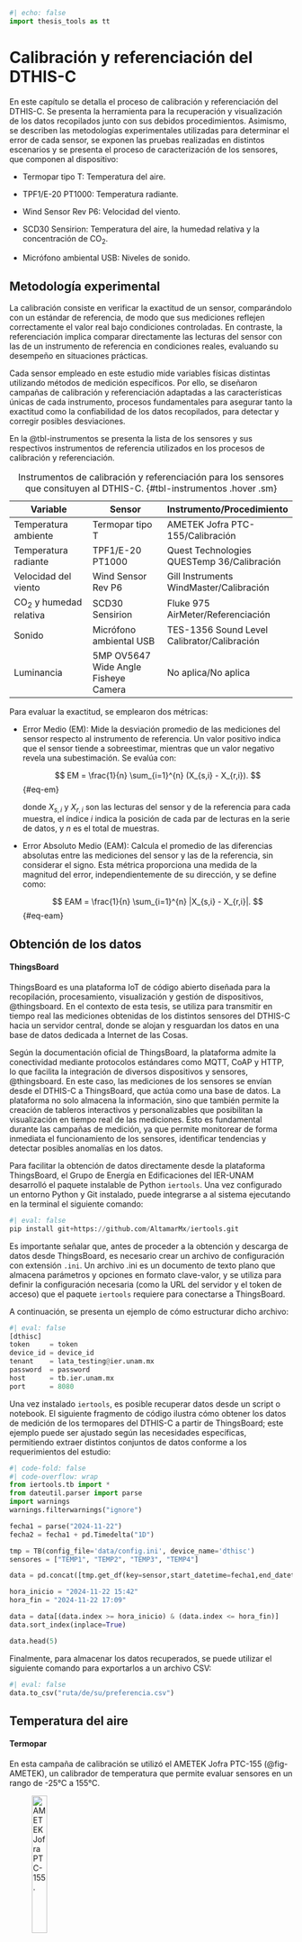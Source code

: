 ```python
#| echo: false
import thesis_tools as tt
```

# Calibración y referenciación del DTHIS-C {#cap-calibracion}

En este capítulo se detalla el proceso de calibración y referenciación del DTHIS-C. Se presenta la herramienta para la recuperación y visualización de los datos recopilados junto con sus debidos procedimientos. Asimismo, se describen las metodologías experimentales utilizadas para determinar el error de cada sensor, se exponen las pruebas realizadas en distintos escenarios y se presenta el proceso de caracterización de los sensores, que componen al dispositivo:

- Termopar tipo T: Temperatura del aire.

- TPF1/E-20 PT1000: Temperatura radiante.

- Wind Sensor Rev P6: Velocidad del viento.

- SCD30 Sensirion: Temperatura del aire, la humedad relativa y la concentración de CO<sub>2</sub>.

- Micrófono ambiental USB: Niveles de sonido.

## Metodología experimental {#sec-metodologia}

La calibración consiste en verificar la exactitud de un sensor, comparándolo con un estándar de referencia, de modo que sus mediciones reflejen correctamente el valor real bajo condiciones controladas. En contraste, la referenciación implica comparar directamente las lecturas del sensor con las de un instrumento de referencia en condiciones reales, evaluando su desempeño en situaciones prácticas.

Cada sensor empleado en este estudio mide variables físicas distintas utilizando métodos de medición específicos. Por ello, se diseñaron campañas de calibración y referenciación adaptadas a las características únicas de cada instrumento, procesos fundamentales para asegurar tanto la exactitud como la confiabilidad de los datos recopilados, para detectar y corregir posibles desviaciones.

En la @tbl-instrumentos se presenta la lista de los sensores y sus respectivos instrumentos de referencia utilizados en los procesos de calibración y referenciación.

| **Variable**                          | **Sensor**                            | **Instrumento/Procedimiento**               |
|---------------------------------------|---------------------------------------|---------------------------------------------|
| Temperatura ambiente                  | Termopar tipo T                       | AMETEK Jofra PTC-155/Calibración            |
| Temperatura radiante                  | TPF1/E-20 PT1000                      | Quest Technologies QUESTemp 36/Calibración  |
| Velocidad del viento                  | Wind Sensor Rev P6                    | Gill Instruments WindMaster/Calibración     |
| CO<sub>2</sub> y humedad relativa     | SCD30 Sensirion                       | Fluke 975 AirMeter/Referenciación           |
| Sonido                                | Micrófono ambiental USB               | TES-1356 Sound Level Calibrator/Calibración |
| Luminancia                            | 5MP OV5647 Wide Angle Fisheye Camera  | No aplica/No aplica                         |
: Instrumentos de calibración y referenciación para los sensores que consituyen al DTHIS-C. {#tbl-instrumentos .hover .sm}

Para evaluar la exactitud, se emplearon dos métricas:

- Error Medio (EM): Mide la desviación promedio de las mediciones del sensor respecto al instrumento de referencia. Un valor positivo indica que el sensor tiende a sobreestimar, mientras que un valor negativo revela una subestimación. Se evalúa con:

    $$
    EM = \frac{1}{n} \sum_{i=1}^{n} (X_{s,i} - X_{r,i}).
    $$ {#eq-em}

    donde $X_{s,i}$ y  $X_{r,i}$ son las lecturas del sensor y de la referencia para cada muestra, el índice $i$ indica la posición de cada par de lecturas en la serie de datos, y $n$ es el total de muestras.

- Error Absoluto Medio (EAM): Calcula el promedio de las diferencias absolutas entre las mediciones del sensor y las de la referencia, sin considerar el signo. Esta métrica proporciona una medida de la magnitud del error, independientemente de su dirección, y se define como:

    $$
    EAM = \frac{1}{n} \sum_{i=1}^{n} |X_{s,i} - X_{r,i}|.
    $$ {#eq-eam}

## Obtención de los datos {#sec-obtencion}

#### ThingsBoard

ThingsBoard es una plataforma IoT de código abierto diseñada para la recopilación, procesamiento, visualización y gestión de dispositivos, @thingsboard. En el contexto de esta tesis, se utiliza para transmitir en tiempo real las mediciones obtenidas de los distintos sensores del DTHIS-C hacia un servidor central, donde se alojan y resguardan los datos en una base de datos dedicada a Internet de las Cosas.

Según la documentación oficial de ThingsBoard, la plataforma admite la conectividad mediante protocolos estándares como MQTT, CoAP y HTTP, lo que facilita la integración de diversos dispositivos y sensores, @thingsboard. En este caso, las mediciones de los sensores se envían desde el DTHIS-C a ThingsBoard, que actúa como una base de datos. La plataforma no solo almacena la información, sino que también permite la creación de tableros interactivos y personalizables que posibilitan la visualización en tiempo real de las mediciones. Esto es fundamental durante las campañas de medición, ya que permite monitorear de forma inmediata el funcionamiento de los sensores, identificar tendencias y detectar posibles anomalías en los datos.

Para facilitar la obtención de datos directamente desde la plataforma ThingsBoard, el Grupo de Energía en Edificaciones del IER-UNAM desarrolló el paquete instalable de Python `iertools`. Una vez configurado un entorno Python y Git instalado, puede integrarse a al sistema ejecutando en la terminal el siguiente comando:

```python
#| eval: false
pip install git+https://github.com/AltamarMx/iertools.git
```

Es importante señalar que, antes de proceder a la obtención y descarga de datos desde ThingsBoard, es necesario crear un archivo de configuración con extensión `.ini`. Un archivo .ini es un documento de texto plano que almacena parámetros y opciones en formato clave-valor, y se utiliza para definir la configuración necesaria (como la URL del servidor y el token de acceso) que el paquete `iertools` requiere para conectarse a ThingsBoard.

A continuación, se presenta un ejemplo de cómo estructurar dicho archivo:
```python
#| eval: false
[dthisc]
token     = token
device_id = device_id
tenant    = lata_testing@ier.unam.mx
password  = password
host      = tb.ier.unam.mx
port      = 8080 
```

Una vez instalado `iertools`, es posible recuperar datos desde un script o notebook. El siguiente fragmento de código ilustra cómo obtener los datos de medición de los termopares del DTHIS-C a partir de ThingsBoard; este ejemplo puede ser ajustado según las necesidades específicas, permitiendo extraer distintos conjuntos de datos conforme a los requerimientos del estudio:
```python
#| code-fold: false
#| code-overflow: wrap
from iertools.tb import *
from dateutil.parser import parse
import warnings
warnings.filterwarnings("ignore")

fecha1 = parse("2024-11-22") 
fecha2 = fecha1 + pd.Timedelta("1D")

tmp = TB(config_file='data/config.ini', device_name='dthisc')
sensores = ["TEMP1", "TEMP2", "TEMP3", "TEMP4"]

data = pd.concat([tmp.get_df(key=sensor,start_datetime=fecha1,end_datetime=fecha2) for sensor in sensores],axis=1)

hora_inicio = "2024-11-22 15:42"
hora_fin = "2024-11-22 17:09"

data = data[(data.index >= hora_inicio) & (data.index <= hora_fin)]
data.sort_index(inplace=True)

data.head(5)
```

Finalmente, para almacenar los datos recuperados, se puede utilizar el siguiente comando para exportarlos a un archivo CSV:
```python
#| eval: false
data.to_csv("ruta/de/su/preferencia.csv")
```

## Temperatura del aire {#sec-taire-b}

#### Termopar

En esta campaña de calibración se utilizó el AMETEK Jofra PTC-155 (@fig-AMETEK), un calibrador de temperatura que permite evaluar sensores en un rango de -25°C a 155°C. 

![AMETEK Jofra PTC-155.](/images/ametek.jpg){.lightbox #fig-AMETEK width="25%"}

El instrumento mencionado se utilizó junto a cuatro termopares tipo T, estableciendo cinco puntos de referencia de temperatura en el intervalo de 10°C a 50°C.

Para cada punto de calibración, se esperó aproximadamente 5 minutos para que el calibrador alcanzara y estabilizara la temperatura deseada. Una vez estabilizada, se registraron los datos durante 10 minutos antes de proceder al siguiente punto. Los resultados obtenidos en esta campaña se pueden observar en la @fig-termopares.

```python
#| echo: false
#| label: fig-termopares
#| fig-cap: "Temperaturas registradas por los termopares durante el proceso de calibración."
tt.scatter_plot('data/temp.parquet',
                columns=['TEMP1', 'TEMP2', 'TEMP3', 'TEMP4'],
                x_label='Tiempo',
                y_label='Temperatura (°C)',
                legend_labels=['Termopar 1', 'Termopar 2', 'Termopar 3', 'Termopar 4'])
```

Para la calibración de los termopares, se utilizó Python junto con la librería `scikit-learn`, una herramienta utilizada para el análisis y modelado de datos. En particular, se aplicó un ajuste por regresión lineal a los datos obtenidos durante la campaña, utilizando los siguientes rangos de tiempo y sus respectivas temperaturas de referencia ($T_{ref}$) (@tbl-temperaturas).

| T<sub>ref</sub> (°C)| Inicio    | Final     |
|---------------------|-----------|-----------|
| 10                  | 15:44:01  | 15:52:31  |
| 20                  | 16:02:06  | 16:11:52  |
| 30                  | 16:20:44  | 16:28:58  |
| 40                  | 16:39:23  | 16:49:57  |
| 50                  | 16:58:24  | 17:08:25  |
:Temperaturas de referencia y rangos de tiempo. {#tbl-temperaturas .hover .sm}

El ajuste por regresión lineal es una técnica estadística utilizada para modelar la relación entre una variable dependiente y una o más variables independientes. En este caso, la variable dependiente es la temperatura de referencia ($T_{ref}$), mientras que las variables independientes corresponden a las lecturas obtenidas por cada termopar. El modelo lineal se expresa de la forma:

$$
T_{ref} = m \times T_{sensor} + b
$${#eq-lineal}

donde $m$ es la pendiente y $b$ es la ordenada al origen. La regresión lineal permite minimizar el error entre las mediciones del sensor y los valores de referencia, obteniendo las siguientes ecuaciones de calibración:

$$
\begin{align}
T_{ref} &= 1.0450 \times Termopar 1 - 2.4327 \\
T_{ref} &= 1.0602 \times Termopar 2 - 2.8632 \\
T_{ref} &= 1.0814 \times Termopar 3 - 4.4316 \\
T_{ref} &= 1.0554 \times Termopar 4 - 3.9348
\end{align}
$${#eq-cal-termopares}

Al aplicar estas ecuaciones a los datos obtenidos en la campaña, se obtienen los valores calibrados de temperatura para cada termopar. Los ajustes lineales pueden observarse en la @fig-ctermopares.

```python
#| echo: false
#| label: fig-ctermopares
#| fig-cap: "Resultados de las mediciones de temperatura después de aplicar la regresión lineal."
time_intervals = [('15:44:01', '15:52:31', 10.),
                  ('16:02:06', '16:11:52', 20.),
                  ('16:20:44', '16:28:58', 30.),
                  ('16:39:23', '16:49:57', 40.),
                  ('16:58:24', '17:08:25', 50.)]

columns = ['TEMP1', 'TEMP2', 'TEMP3', 'TEMP4']

titles = ['Termopar 1', 'Termopar 2', 'Termopar 3', 'Termopar 4']

tt.linear_reg_subplots('data/temp.parquet', columns, time_intervals, titles)
```

En la @tbl-error-taire se observa que, antes de la calibración, los cuatro termopares presentaban EM positivos significativos, con valores que oscilaban entre 0.95°C y 2.11°C. Esto indica un sesgo sistemático consistente que tendía a sobrestimar la temperatura respecto a los valores de referencia. Tras aplicar la calibración, los EM se reducen drásticamente hasta valores cercanos a cero, entre -0.00°C y 0.00°C, lo que evidencia la eliminación del sesgo sistemático. Asimismo, el EAM disminuye considerablemente en todos los casos, pasando de un rango de 0.99°C a 2.11°C a un nuevo rango de 0.08°C a 0.10°C. Esta reducción refleja una mejora en la exactitud de las mediciones.

| Termopar   | EM (antes) [°C] | EM (después) [°C] | EAM (antes) [°C] | EAM (después) [°C] |
|------------|-----------------|-------------------|------------------|--------------------|
| Termopar 1 | 1.00            | −0.00             | 1.00             | 0.08               |
| Termopar 2 | 0.95            | 0.00              | 0.99             | 0.08               |
| Termopar 3 | 1.77            | −0.00             | 1.77             | 0.10               |
| Termopar 4 | 2.11            | 0.00              | 2.11             | 0.08               |
: EM y EAM de cada termopar antes y después de la calibración. {#tbl-error-taire .hover .sm}

#### SCD30

Para la campaña de referenciación del SCD30, el instrumento utilizado fue el Fluke 975 AirMeter (@fig-fluke), este es un instrumento portátil de diagnóstico de la calidad del aire interior. Este dispositivo mide simultáneamente temperatura, humedad relativa, dióxido de carbono (CO<sub>2</sub>) y monóxido de carbono (CO).

![Fluke 975 AirMeter.](/images/fluke.png){.lightbox #fig-fluke width="15%"}

La campaña consistió en realizar mediciones simultáneas del Fluke 975 AirMeter y del SCD30 durante un período total de 7 horas y 45 minutos, registrando una muestra cada minuto. Para minimizar posibles interferencias, ambos dispositivos se ubicaron lo más próximos posible y se instalaron en una zona aislada del espacio interior donde se llevo a cabo la prueba, de modo que la presencia humana no afectara los resultados. Los datos obtenidos se muestran en la @fig-scd30-t.

```python
#| echo: false
#| label: fig-scd30-t
#| fig-cap: "Comparación de las mediciones de temperatura del Fluke y el SCD30 durante su campaña de referenciación."
tt.scatter_plot('data/scd30.parquet',
                columns=['T', 'T_F'],
                traces_colors=['#EF553B', '#FFA15A'],
                x_label='Tiempo',
                y_label='Temperatura (°C)',
                legend_labels=['SCD30', 'Fluke'])
```

Para esta campaña de referenciación, se compararon directamente los datos de medición obtenidos por el SCD30 y el Fluke 975 AirMeter, dado que el SCD30 se adquiere ya calibrado. Se realizó el cálculo de errores, en particular el EM y el EAM, para evaluar la discrepancia entre las mediciones de ambos instrumentos.

La @tbl-scd30-t presenta los resultados de temperatura del aire obtenidos para cada instrumento:

| Variable     | EM [°C] | EAM [°C] |
|--------------|---------|----------|
| Temperatura  | 0.89    | 0.89     |
: EM y EAM para la temperatura del SCD30 con respecto al Fluke. {#tbl-scd30-t .hover .sm}

La tabla presenta el EM y el EAM en la medición de temperatura del sensor SCD30 en comparación con el Fluke. Se observa que el SCD30 tiende a sobreestimar la temperatura en un promedio de 0.89°C. La similitud entre el EM y el EAM significa que las desviaciones no presentan grandes variaciones y se distribuyen de manera uniforme..

La correlación entre las mediciones de ambos instrumentos se visualiza en la @fig-cscd30-t, lo que respalda la evaluación de exactitud. Un coeficiente de correlación elevado indicaría que, a pesar de los errores sistemáticos, la tendencia de las mediciones del SCD30 sigue de cerca la del Fluke.

```python
#| echo: false
#| label: fig-cscd30-t
#| fig-cap: "Correlación de las mediciones de temperatura entre el Fluke y el SCD30."
tt.columns_plot('data/scd30.parquet',
                   x_col='T', 
                   y_col='T_F',
                   x_label='SCD30 (°C)',
                   y_label='Fluke (°C)',
                   trace_color='#FFA15A',
                   legend_name='Temperatura (°C)',
                   identity_line=True,
                   x_range=(26.5, 31.5),
                   y_range=(26.5, 31.5))
```

## Temperatura radiante {#sec-trad-b}

#### TPF1

Para la medición de la temperatura radiante se empleó el QUESTemp 36 (@fig-quest), un confortímetro diseñado para evaluar el estrés térmico en el ambiente, ya que permite medir la temperatura radiante, la temperatura del aire y la humedad relativa.

![Quest Technologies QUESTemp 36.](/images/quest.jpeg){.lightbox #fig-quest width="30%"}

El experimento consistió en ubicar el QUESTemp 36 dentro de una caja diseñada para limitar la incidencia directa de la radiación solar, lo que minimizó la influencia de la radiación externa y redujo el efecto de la convección forzada del viento, permitiendo así que la medición se centrara en la radiación térmica del entorno inmediato. Paralelamente, se colocó el sensor TPF1 en condiciones similares para garantizar que ambos dispositivos registraran la temperatura con la menor perturbación posible. Se tomaron datos cada minuto durante 23 horas. Los datos obtenidos se pueden observar en la @fig-radiante.

```python
#| echo: false
#| label: fig-radiante
#| fig-cap: "Intervalo de medición del QUESTemp 36 y el TPF1 para su calibración."
tt.scatter_plot('data/trad.parquet',
                columns=['temp', 'globo'],
                x_label='Tiempo',
                y_label='Temperatura (°C)',
                legend_labels=['TPF1', 'QUESTemp 36'])
```

Para la calibración del TPF1/E-20, se aplicó un ajuste por regresión lineal utilizando la librería `scikit-learn` de Python, a partir de los datos de temperatura registrados simultáneamente por el QUESTemp 36 y el sensor TPF1/E-20. Empleando el mismo modelo lineal descrito en la @eq-lineal, se derivó la siguiente ecuación de calibración:

$$
T_{ref} = 1.0582 \times Temperatura - 1.5553
$${#eq-cal-radiante}

Al aplicar esta ecuación a los datos obtenidos durante la campaña, se calcularon los valores corregidos para el TPF1/E-20. Los ajustes lineales se pueden observar en la @fig-cradiante.

```python
#| echo: false
#| label: fig-cradiante
#| fig-cap: "Comparación de las mediciones del QUESTemp 36, el TPF1/E-20 y sus datos tras la calibración."
tt.scatter_plot('data/cal_trad.parquet',
                columns=['temp', 'calibrated', 'globo'],
                x_label='Tiempo',
                y_label='Temperatura (°C)',
                legend_labels=['TPF1/E-20', 'TPF1/E-20 (Calibrado)' ,'QUESTemp 36'])
```

En la @tbl-error-rad se observa que, antes de calibrar, el sensor TPF1/E-20 presentaba un EM de -0.10°C, lo que indica un sesgo sistemático que tendía a subestimar la temperatura en comparación con el QUESTemp 36. Tras la aplicación de la ecuación de calibración, el EM se reduce a -0.00°C, un valor prácticamente nulo que evidencia la eliminación casi total del sesgo sistemático. Paralelamente, el EAM disminuye de 0.14°C a 0.11°C, lo que implica una mejora significativa en la exactitud de las mediciones. Estos resultados confirman que el proceso de calibración ha corregido adecuadamente el sesgo de los datos, permitiendo obtener mediciones de temperatura estrechamente alineadas con los valores de referencia del QUESTemp 36.

| Fase                | EM [°C]      | EAM [°C]     |
|---------------------|--------------|--------------|
| Antes de calibrar   | -0.10        | 0.14         |
| Después de calibrar | -0.00        | 0.11         |
: EM y EAM del TPF1 antes y después de la calibración. {#tbl-error-rad .hover .sm}

## Velocidad del viento {#sec-viento-b}

#### Wind Sensor

El WindMaster de Gill Instruments (@fig-wind) es un anemómetro ultrasónico de alta precisión diseñado para medir la velocidad y dirección del viento en tres direcciones (u, v, w). En esta campaña se utilizó como instrumento de referencia para la calibración del Wind Sensor.

![Gill Instruments WindMaster.](/images/windmaster.jpg){.lightbox #fig-wind width="38%"}

La campaña de calibración tuvo una duración de 1 hora, durante la cual se capturaron datos a una frecuencia de 1 Hz. Aprovechando las dimensiones del WindSensor (2230 x 680 mm), se posicionó estratégicamente en la parte superior central del WindMaster, previa verificación de que su presencia no interfiriera con las mediciones del anemómetro. En un entorno abierto, el WindSensor registró datos de voltaje, los cuales se utilizaron junto con los datos de velocidad del viento obtenidos del WindMaster para desarrollar una ecuación de calibración que permitiera convertir el voltaje medido a m/s. Los resultados de la campaña se pueden visualizar en la @fig-viento.

```python
#| echo: false
#| label: fig-viento
#| fig-cap: "Comparación de la velocidad del viento registrada por el WindMaster y el voltaje del Wind Sensor durante la campaña de calibración."
subplot_configs = [
    {
        'columns': ['voltage'],
        'traces_colors': ['#FF6692'],
        'x_label': 'Tiempo',
        'y_label': 'Voltaje (V)',
        'legend_labels': ['Wind Sensor']
    },
    {
        'columns': ['ws'],
        'traces_colors': ['#19D3F3'],
        'x_label': 'Tiempo',
        'y_label': 'Velocidad de viento (m/s)',
        'legend_labels': ['WindMaster']
    }
]

tt.scatter_subplots('data/ws.parquet', subplot_configs)
```

Cabe mencionar que el Wind Sensor emplea la técnica de anemometría por filamento caliente, en la que un pequeño elemento resistivo se mantiene a una temperatura superior a la del aire circundante. La velocidad del viento se determina a partir de la cantidad de voltaje necesaria para compensar la pérdida de calor del filamento.

Por lo tanto se llevó a cabo otra campaña donde se detectó un desfase sistemático de 1.1621 V en condiciones de viento nulo (0 m/s). Este valor base se genera por varios factores inherentes al sistema de medida, por ejemplo:

- Calentamiento de mantenimiento del filamento: Aún sin flujo de aire, el filamento caliente requiere un voltaje mínimo para mantener su temperatura de operación.

- Variaciones en la temperatura ambiente: Los cambios de la temperatura del aire modifican la resistencia del filamento y de otros componentes, desplazando el punto cero del sensor.

Para aislar la respuesta al viento y eliminar dichas contribuciones, se restaron 1.1621 V de cada lectura de voltaje antes de ajustar el modelo de calibración. De este modo, la señal procesada refleja únicamente la influencia de la velocidad del viento sobre el filamento caliente.

Durante la calibración del Wind Sensor se siguió la metodología proporcionada por el fabricante @windsensor en su blog oficial. Según esta fuente, la relación entre la velocidad del viento (WS), el voltaje corregido y la temperatura sigue una ley de potencia descrita por la siguiente ecuación:

$$
WS = a \times (\text{Voltaje})^b \times (\text{Temperatura})^c
$${#eq-potencia}

Para facilitar el ajuste mediante técnicas de regresión, se aplicó una transformación logarítmica a ambos lados de la ecuación, lo que permitió convertir el modelo en una forma lineal:

$$
\ln(WS) = \ln(a) + b \times \ln(\text{Voltaje}) + c \times \ln(\text{Temperatura})
$${#eq-potencia-ln}

Esta transformación permitió emplear técnicas de regresión lineal para estimar los parámetros $ln(a)$, $b$ y $c$ a partir de los datos experimentales. Una vez obtenidos, se recuperó el parámetro $a$ mediante la función exponencial $(a = exp(ln(a)))$ y se formuló la ecuación de calibración en su forma original. En este dominio lineal, se utilizó la librería `scikit-learn` de Python para estimar los parámetros del modelo.

Se probaron tres opciones de remuestreo, 3, 5 y 10 segundos, y se calculó para cada una el coeficiente de correlación ($r$) entre el voltaje corregido del Wind Sensor y la velocidad del viento del WindMaster. En la @tbl-corr-viento se muestran los coeficientes de correlación para los diferentes remuestreos.

| Remuestreo   | Coeficiente de correlación |
|--------------|----------------------------|
| 3 segundos   | 0.7622                     |
| 5 segundos   | 0.8079                     |
| 10 segundos  | 0.8637                     |
: Coeficientes de correlación para los distinto remuestreos. {#tbl-corr-viento .hover .sm}

Los coeficientes de correlación más cercanos a 1 indican una mayor concordancia entre las lecturas del Wind Sensor y las del WindMaster, por lo que se optó por el remuestreo a 10 segundos. Este intervalo más amplio reduce las fluctuaciones repentinas (el "ruido") en el voltaje del sensor, sin comprometer la capacidad de capturar las variaciones reales de velocidad de viento necesarias para la calibración. En consecuencia, la relación señal-ruido mejora, es decir, aumenta la proporción de información útil frente a las perturbaciones indeseadas. Con estos datos remuestreados a 10 segundos se aplicó la regresión lineal en el dominio logarítmico, obteniéndose la siguiente ecuación de calibración:

$$
WS = 26.3431 \times (\text{Voltaje})^{1.4273} \times (\text{Temperatura})^{-0.7631}
$${#eq-cal-viento}

Esta ecuación se empleó para convertir las mediciones de voltaje (tras aplicar la corrección) y de temperatura en valores precisos de velocidad del viento (m/s) con respecto al WindMaster y pueden observarse en la @fig-cviento.

```python
#| echo: false
#| label: fig-cviento
#| fig-cap: "Comparación de las mediciones de velocidad del viento registradas por el WindMaster y el Wind Sensor tras su calibración."
tt.scatter_plot('data/cal_ws.parquet',
                columns=['ws', '10s'],
                traces_colors=['#19D3F3', '#FF6692'],
                x_label='Tiempo',
                y_label='Velocidad de viento (m/s)',
                legend_labels=['WindMaster', 'Wind Sensor'])
```

En la tabla @tbl-error-wind se observa que, antes de calibrar, el Wind Sensor Rev. P6 presentaba un EM de -0.01 m/s, indicando un sesgo sistemático que subestimaba la velocidad del viento frente al WindMaster. Tras aplicar la ecuación de calibración, el error se reduce a -0.00 m/s, eliminando prácticamente el sesgo. Además, el EAM baja de 0.06 m/s a 0.05 m/s, mejorando la exactitud de las mediciones. Estos resultados demuestran que la calibración ha corregido tanto el sesgo de los datos, asegurando mediciones con mayor exactitud respecto al WindMaster.

| Fase                | EM [m/s]  | EAM [m/s] |
|---------------------|-----------|-----------|
| Antes de calibrar   | -0.01     | 0.06      |
| Después de calibrar | -0.00     | 0.05      |
: EM y EAM del Wind Sensor antes y después de la calibración. {#tbl-error-wind .hover .sm}

## Humedad relativa y CO<sub>2</sub> {#sec-hrco-b}

#### SCD30

Al igual que en el caso de la temperatura del aire, el SCD30 se utilizó para obtener mediciones de humedad relativa y concentraciones de CO<sub>2</sub>, empleándose nuevamente el Fluke 975 AirMeter (@fig-fluke) como instrumento de referencia. La recolección de datos se realizó durante la misma campaña, por lo que las condiciones ambientales y los procedimientos fueron idénticos a las descritas en la @sec-taire-b. Los resultados obtenidos se muestran en la @fig-scd30.

```python
#| echo: false
#| label: fig-scd30
#| fig-cap: "Comparación de las mediciones de humedad relativa y CO<sub>2</sub> del Fluke y el SCD30 durante su campaña de referenciación."
subplot_configs = [
    {
        'columns': ['HR', 'HR_F'],
        'traces_colors': ['#636EFA', '#AB63FA'],
        'x_label': 'Tiempo',
        'y_label': 'Humedad relativa (%)',
        'legend_labels': ['SCD30', 'Fluke']
    },
    {
        'columns': ['CO2', 'CO2_F'],
        'traces_colors': ['#00CC96', '#19D3F3'],
        'x_label': 'Tiempo',
        'y_label': 'Concentración de CO<sub>2</sub> (ppm)',
        'legend_labels': ['SCD30', 'Fluke']
    }
]
    
tt.scatter_subplots('data/scd30.parquet', subplot_configs)
```

Se obtuvieron el EM y el EAM para evaluar la discrepancia entre las mediciones del SCD30 y el Fluke. La tabla @tbl-error-scd30 muestra que, en el caso de la humedad relativa, el SCD30 subestima en promedio 2.17 puntos porcentuales respecto al Fluke. En contraste, para la concentración de CO<sub>2</sub> se observa una sobreestimación promedio de 9.65 ppm. Además, el hecho de que el EAM para el CO<sub>2</sub> sea mayor que el EM indica una mayor dispersión en las mediciones de este parámetro.

| Variable          | EM        | EAM       |
|-------------------|-----------|-----------|
| Humedad relativa  | –2.17 %   |  2.17 %   |
| CO<sub>2</sub>    |  9.65 ppm | 13.16 ppm |
: EM y EAM para la humedad relativa y el CO<sub>2</sub> del SCD30 con respecto al Fluke. {#tbl-error-scd30 .hover .sm}

La correlación entre las mediciones de ambos instrumentos se visualiza en la @fig-cscd30.

```python
#| echo: false
#| label: fig-cscd30
#| fig-cap: "Correlación de las mediciones de humedad relativa y CO<sub>2</sub> entre el Fluke y el SCD30."
subplot_configs = [
    {
        'x_col': 'HR',
        'y_col': 'HR_F',
        'x_label': 'SCD30 (%)',
        'y_label': 'Fluke (%)',
        'trace_color': '#AB63FA',
        'legend_name': 'Humedad relativa',
        'x_range': [33.5, 42.5],
        'y_range': [33.5, 42.5]
    },
    {
        'x_col': 'CO2',
        'y_col': 'CO2_F',
        'x_label': 'SCD30 (ppm)',
        'y_label': 'Fluke (ppm)',
        'trace_color': '#19D3F3',
        'legend_name': 'Concentración de CO<sub>2</sub>',
        'x_range': [425, 625],
        'y_range': [425, 625]
    }
]
    
tt.columns_subplots('data/scd30.parquet', subplot_configs, identity_line=True)
```

## Sonido {#sec-sonido-b} 

#### Micrófono 

El TES-1356 Sound Level Calibrator (@fig-tes) es un calibrador de nivel de sonido capaz de generar tonos de referencia estándar de 94 $dB$ y 114 $dB$ a 1,000 $Hz$, con un margen de error de ±0.5 $dB$.

![TES-1356 Sound Level Calibrator.](/images/tes.jpg){.lightbox #fig-tes width="30%"}

En este caso, dicho instrumento sirvió para generar un entorno controlado de medición para la calibración del micrófono USB del DTHIS-C, pero el ajuste final se realizó empleando la siguiente ecuación empírica:

$$
dB = 20 \log_{10}(A) + 120
$${#eq-cal-sonido}

donde $A$ es la amplitud RMS de la señal digitalizada.

Para obtener $A$, se procedió así:

1. Grabación: Se capturó un tono constante (por ejemplo, 94 $dB$ @ 1,000 $Hz$) durante 15 segundos a 44.1 $kHz$, con el micrófono acoplado al calibrador en un entorno silencioso:

```python
#| eval: false
#| code-overflow: wrap

#!/bin/bash
arecord -D plughw:3,0 -f cd -t wav -d 15 -r 44100 audio.wav
```

2. Extracción de amplitud RMS, máxima y mínima mediante el programa `sox`:

```python
#| eval: false
#| code-overflow: wrap

#!/bin/bash
sox audio.wav -n stat 2>&1 \
  | grep "RMS     amplitude:" \
  | awk '{print $3}' > rms.txt

# (análogo para dBmax.txt y dBmin.txt)
```

3. Cálculo en Python:

```python
#| eval: false
#| code-overflow: wrap

import numpy as np

with open('rms.txt')    as f: rms_x    = float(f.read().strip())
with open('dBmax.txt')  as f: dBmax_x  = float(f.read().strip())
with open('dBmin.txt')  as f: dBmin_x  = float(f.read().strip())

rms_db   = round(20*np.log10(rms_x)   + 120, 4)
dBmax_db = round(20*np.log10(dBmax_x) + 120, 4)
dBmin_db = round(20*np.log10(abs(dBmin_x)) + 120,4)
```

Con este procedimiento, la constante 120 $dB$ se aplicó directamente para ajustar la salida del ADC del micrófono a una escala de $dB$, garantizando que los valores calculados reflejen niveles de presión sonora coherentes con la referencia del calibrador.

## Iluminancia {#sec-ilum-b}

#### Fisheye 

En el caso de la iluminancia, no se realizó ningún proceso de calibración o referenciación. Se empleó la cámara Arducam 5MP OV5647 Ultra Wide Angle en conjunto con el software `Radiance`. Se desarrolló un script, descrito en la sección @sec-diseno, que calcula la iluminancia total mediante la integración del mapa de luminancia (@fig-ilum) generado a partir de las imágenes capturadas. El proceso inicia con la creación de una imagen HDR a partir de la fusión de fotografías tomadas a diferentes exposiciones, lo que permite capturar la mayor cantidad de información posible sobre la intensidad luminosa. Posteriormente, a esta imagen HDR se le aplica una escala de *false color* para identificar los valores de iluminancia en cada punto de la imagen. El cálculo de la integral para el mapa generado facilita la determinación de la iluminancia total del espacio interior en el momento de la captura. Además, el mismo script se encarga de enviar el valor de la iluminancia total a `ThingsBoard`, conforme se detalla en la sección @sec-obtencion.

![Mapa de luminancia generado con una cámara 5MP OV5647 y el software Radiance.](/images/ilum.jpg){.lightbox #fig-ilum width="70%"}

En este contexto, los mapas de luminancia generados son de carácter cualitativo, pues su principal objetivo es representar visualmente la distribución espacial de la intensidad luminosa, más que proporcionar valores puntuales de alta precisión. Estos mapas permiten identificar zonas de alta o baja iluminancia y comprender la uniformidad de la luz en el espacio, aunque la cuantificación detallada se basa en el cálculo de la integral de la imagen HDR.